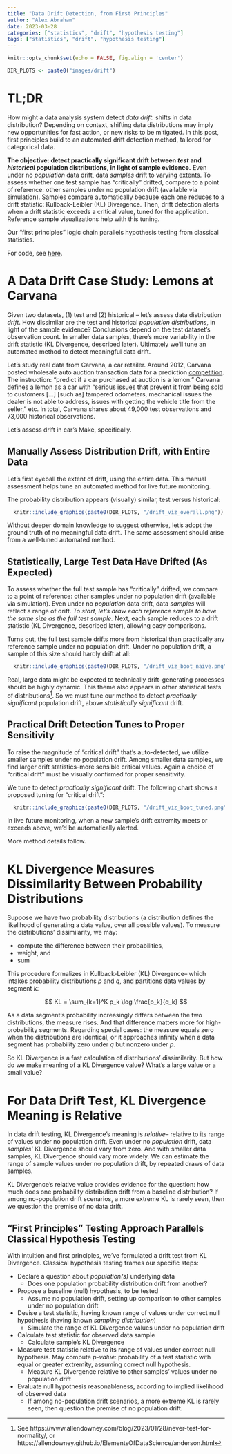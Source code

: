 ```yaml
---
title: "Data Drift Detection, from First Principles"
author: "Alex Abraham"
date: 2023-03-28
categories: ["statistics", "drift", "hypothesis testing"]
tags: ["statistics", "drift", "hypothesis testing"]
---
```


```r
knitr::opts_chunk$set(echo = FALSE, fig.align = 'center')

DIR_PLOTS <- paste0("images/drift") 

```

# TL;DR

How might a data analysis system detect _data drift_: shifts in data distribution? Depending on context, shifting data distributions may imply new opportunities for fast action, or new risks to be mitigated. In this post, first principles build to an automated drift detection method, tailored for categorical data.

**The objective: detect practically significant drift between _test_ and _historical_ population distributions, in light of sample evidence.** Even under no _population_ data drift, data _samples_ drift to varying extents. To assess whether one test sample has "critically" drifted, compare to a point of reference: other samples under no population drift (available via simulation). Samples compare automatically because each one reduces to a drift statistic: Kullback-Leibler (KL) Divergence. Then, drift detection alerts when a drift statistic exceeds a critical value, tuned for the application. Reference sample visualizations help with this tuning.

Our "first principles" logic chain parallels hypothesis testing from classical statistics.

For code, see [here](https://github.com/abrahamalex13/bayesian-case-studies/tree/main/information_theory).

# A Data Drift Case Study: Lemons at Carvana

Given two datasets, (1) test and (2) historical -- let's assess data distribution _drift_. How dissimilar are the test and historical _population distributions_, in light of the sample evidence? Conclusions depend on the test dataset's observation count. In smaller data samples, there's more variability in the drift statistic (KL Divergence, described later). Ultimately we'll tune an automated method to detect meaningful data drift.

Let's study real data from Carvana, a car retailer. Around 2012, Carvana posted wholesale auto auction transaction data for a prediction [competition](https://www.kaggle.com/c/DontGetKicked). The instruction: “predict if a car purchased at auction is a lemon.” Carvana defines a lemon as a car with “serious issues that prevent it from being sold to customers […] [such as] tampered odometers, mechanical issues the dealer is not able to address, issues with getting the vehicle title from the seller,” etc. In total, Carvana shares about 49,000 test observations and 73,000 historical observations.

Let's assess drift in car's Make, specifically.

## Manually Assess Distribution Drift, with Entire Data

Let's first eyeball the extent of drift, using the entire data. 
This manual assessment helps tune an automated method for live future monitoring.

The probability distribution appears (visually) similar, test versus historical:

```r
  knitr::include_graphics(paste0(DIR_PLOTS, "/drift_viz_overall.png"))
```

Without deeper domain knowledge to suggest otherwise,
let's adopt the ground truth of no meaningful data drift.
The same assessment should arise from a well-tuned automated method.

## Statistically, Large Test Data Have Drifted (As Expected)

To assess whether the full test sample has "critically" drifted, 
we compare to a point of reference: other samples under no population drift
(available via simulation).
Even under no _population_ data drift, 
data _samples_ will reflect a range of drift.
_To start, let's draw each reference sample
to have the same size as the full test sample._ 
Next, each sample reduces to a drift statistic (KL Divergence, described later),
allowing easy comparisons.

Turns out, the full test sample drifts more from historical
than practically any reference sample under no population drift.
Under no population drift, a sample of this size should hardly drift at all:

```r
  knitr::include_graphics(paste0(DIR_PLOTS, "/drift_viz_boot_naive.png"))
```

Real, large data might be expected to technically drift--generating processes should be highly dynamic.
This theme also appears in other statistical tests of distributions^[See https://www.allendowney.com/blog/2023/01/28/never-test-for-normality/, or
https://allendowney.github.io/ElementsOfDataScience/anderson.html].
So we must tune our method to detect _practically significant_ population drift,
above _statistically significant_ drift.

## Practical Drift Detection Tunes to Proper Sensitivity

To raise the magnitude of "critical drift" that's auto-detected,
we utilize smaller samples under no population drift. 
Among smaller data samples, we find larger drift statistics--more sensible critical values. Again a choice of "critical drift"
must be visually confirmed for proper sensitivity.

We tune to detect _practically significant_ drift. 
The following chart shows a proposed tuning for "critical drift":

```r
  knitr::include_graphics(paste0(DIR_PLOTS, "/drift_viz_boot_tuned.png"))
```

In live future monitoring, 
when a new sample's drift extremity meets or exceeds above,
we'd be automatically alerted.

More method details follow.

# KL Divergence Measures Dissimilarity Between Probability Distributions

Suppose we have two probability distributions (a distribution defines
the likelihood of generating a data value, over all possible values).
To measure the distributions' dissimilarity, we may:

- compute the difference between their probabilities,
- weight, and
- sum

This procedure formalizes in Kullback-Leibler (KL) Divergence--
which intakes probability distributions _p_ and _q_,
and partitions data values by segment _k_:

$$
  KL = \sum_{k=1}^K p_k \log \frac{p_k}{q_k}
$$

As a data segment's probability increasingly differs between the two distributions,
the measure rises. And that difference matters more for high-probability segments. 
Regarding special cases: the measure equals zero when the distributions are identical, 
or it approaches infinity when a data segment has probability zero under _q_ but nonzero under _p_.

So KL Divergence is a fast calculation of distributions' dissimilarity.
But how do we make meaning of a KL Divergence value? 
What's a large value or a small value? 


# For Data Drift Test, KL Divergence Meaning is Relative

In data drift testing, KL Divergence's meaning is _relative_--
relative to its range of values under no population drift. 
Even under no _population_ drift, 
data _samples'_ KL Divergence should vary from zero.
And with smaller data samples, KL Divergence should vary more widely.
We can estimate the range of sample values under no population drift,
by repeated draws of data samples.

KL Divergence's relative value provides evidence for the question: 
how much does one probability distribution drift from a baseline distribution? 
If among no-population drift scenarios, a more extreme KL is rarely seen,
then we question the premise of no data drift.

## "First Principles" Testing Approach Parallels Classical Hypothesis Testing

With intuition and first principles, we've formulated a drift test from KL Divergence. Classical hypothesis testing frames our specific steps:

- Declare a question about _population(s)_ underlying data 
  - Does one population probability distribution drift from another?
- Propose a baseline (null) hypothesis, to be tested
  - Assume no population drift, setting up comparison to other samples under no population drift
- Devise a test statistic, having known range of values under correct null hypothesis (having known _sampling distribution_)
  - Simulate the range of KL Divergence values under no population drift 
- Calculate test statistic for observed data sample
  - Calculate sample's KL Divergence
- Measure test statistic relative to its range of values under correct null hypothesis. May compute _p-value_: probability of a test statistic with equal or greater extremity, assuming correct null hypothesis.
  - Measure KL Divergence relative to other samples' values under no population drift
- Evaluate null hypothesis reasonableness, according to implied likelihood of observed data
  - If among no-population drift scenarios, a more extreme KL is rarely seen, then question the premise of no population drift.
